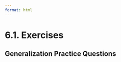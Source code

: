 ```yaml
---
format: html
---
```


<script src='../../src/quiz.js'></script>

# 6.1. Exercises

## Generalization Practice Questions

<div id='mcq1'></div>
<script>
    generateQuiz(
        'mcq1',
        'Question 1',
        'Is it always a good idea to have the most precise/complex model?',
        {
        'Yes, it will predict the best in all cases.': 'Complex models have the best scores for the data that it has seen but what about unseen data?',
        'Yes, precise models result in the highest accuracy': 'Precise models have the highest accuracy for the data that it has seen but what about unseen data?',
        'No, it may not generalize well to other unseen data.': '',
        'No, you want a model with low accuracy': 'You are on the right track but you still want a model that does its job well.',
        },
        'No, it may not generalize well to other unseen data.',
    );
</script>

<div id='mcq2'></div>
<script>
    generateQuiz(
        'mcq2',
        'Question 2',
        'Does increasing the depth of a tree make the tree more or less generalized?',
        {
        'More generalized': 'Increasing the depth increases the number of decision boundaries. Does this make the model more generalized then?',
        'Less generalized': ''
        },
        'Less generalized',
    );
</script>

